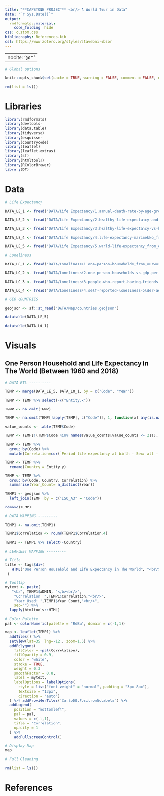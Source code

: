 ```yaml
---
title: "**CAPSTONE PROJECT** <br/> A World Tour in Data"
date: "`r Sys.Date()`"
output: 
  rmdformats::material:
    code_folding: hide
css: custom.css
bibliography: References.bib  
csl: https://www.zotero.org/styles/stavebni-obzor
---
```


---
nocite: '@*'
---

```{=html}
<style>
.html-widget {
    margin: auto;
}
</style>
```
```r

# Global options

knitr::opts_chunk$set(cache = TRUE, warning = FALSE, comment = FALSE, message = FALSE)

rm(list = ls())
```

# **Libraries**

```r

library(rmdformats)
library(devtools)
library(data.table)
library(tidyverse)
library(esquisse)
library(countrycode)
library(leaflet)
library(leaflet.extras)
library(sf)
library(htmltools)
library(RColorBrewer)
library(DT)

```

# **Data**

```r

# Life Expectancy

DATA_LE_1 <- fread("DATA/Life Expectancy/1.annual-death-rate-by-age-group_from_ourworldindata-org_24.02.2024.csv")

DATA_LE_2 <- fread("DATA/Life Expectancy/2.healthy-life-expectancy-and-years-lived-with-disabilityhealthy-life-expectancy-vs-health-expenditure-per-capita_from_ourworldindata-org_24.02.2024.csv")

DATA_LE_3 <- fread("DATA/Life Expectancy/3.healthy-life-expectancy-vs-health-expenditure-per-capita_from_ourworldindata-org_24.02.2024.csv")

DATA_LE_4 <- fread("DATA/Life Expectancy/4.life-expectancy-marimekko_from_ourworldindata-org_24.02.2024.csv")

DATA_LE_5 <- fread("DATA/Life Expectancy/5.world-life-expectancy_from_ourworldindata-org_24.02.2024.csv")

# Loneliness

DATA_LO_1 <- fread("DATA/Loneliness/1.one-person-households_from_ourworldindata-org_24.02.2025.csv")

DATA_LO_2 <- fread("DATA/Loneliness/2.one-person-households-vs-gdp-per-capita_from_ourworldindata-org_25.02.2024.csv")

DATA_LO_3 <- fread("DATA/Loneliness/3.people-who-report-having-friends-or-relatives-they-can-count-on_from_ourworldindata-org_24.02.2024.csv")

DATA_LO_4 <- fread("DATA/Loneliness/4.self-reported-loneliness-older-adults_from_ourworldindata-org_24.02.2024.csv")

# GEO COUNTRIES

geojson <- sf::st_read("DATA/Map/countries.geojson")


```

```r

datatable(DATA_LE_5)

datatable(DATA_LO_1)

```

# **Visuals**

## One Person Household and Life Expectancy in The World (Between 1960 and 2018)

```r

# DATA ETL ----------

TEMP <- merge(DATA_LE_5, DATA_LO_1, by = c("Code", "Year"))

TEMP <- TEMP %>% select(-c("Entity.x"))

TEMP <- na.omit(TEMP)

TEMP <- na.omit(TEMP[!apply(TEMP[, c("Code")], 1, function(x) any(is.na(x) | x == "")), ])

value_counts <- table(TEMP$Code)

TEMP <- TEMP[!(TEMP$Code %in% names(value_counts[value_counts <= 2])), ]

TEMP <- TEMP %>%
  group_by(Code) %>%
  mutate(Correlation=cor(`Period life expectancy at birth - Sex: all - Age: 0`, `Share of one person households`)) %>% ungroup()

TEMP <- TEMP %>%
  rename(Country = Entity.y)

TEMP <- TEMP %>%
  group_by(Code, Country, Correlation) %>%
  summarise(Year_Count= n_distinct(Year))

TEMP1 <- geojson %>%
  left_join(TEMP, by = c("ISO_A3" = "Code"))

remove(TEMP)

# DATA MAPPING ---------

TEMP1 <- na.omit(TEMP1)

TEMP1$Correlation <- round(TEMP1$Correlation,4)

TEMP1 <- TEMP1 %>% select(-Country)

# LEAFLEET MAPPING ---------

# Title
title <- tags$div(
   HTML("One Person Household and Life Expectancy in The World", "<br/>", "Between 1960 and 2018")
 )  

# Tooltip
mytext <- paste(
   "<b>", TEMP1$ADMIN, "</b><br/>",
    "Correlation: ",TEMP1$Correlation,"<br/>", 
    "Year Used: ",TEMP1$Year_Count,"<br/>", 
    sep="") %>%
  lapply(htmltools::HTML)

# Color Palette
pal <- colorNumeric(palette = "RdBu", domain = c(-1,1))

map <- leaflet(TEMP1) %>%
  addTiles() %>% 
  setView(lat=35, lng=-12 , zoom=1.5) %>%
  addPolygons(
    fillColor = ~pal(Correlation),
    fillOpacity = 0.9,
    color = "white",
    stroke = TRUE,
    weight = 0.3,
    smoothFactor = 0.8,
    label = mytext,
    labelOptions = labelOptions( 
      style = list("font-weight" = "normal", padding = "3px 8px"), 
      textsize = "13px", 
      direction = "auto")
  ) %>% addProviderTiles("CartoDB.PositronNoLabels") %>%
  addLegend(
    position = "bottomleft",
    pal = pal,
    values = c(-1,1),
    title = "Correlation",
    opacity = 1
  ) %>%
    addFullscreenControl()

# Display Map
map

```

```r

# Full Cleaning

rm(list = ls())

```

# **References**
